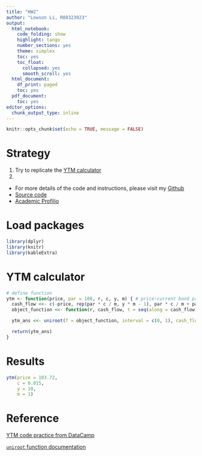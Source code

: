 ```yaml
---
title: "HW2"
author: "Lowson Li, R08323023"
output:
  html_notebook:
    code_folding: show
    highlight: tango
    number_sections: yes
    theme: simplex
    toc: yes
    toc_float:
      collapsed: yes
      smooth_scroll: yes
  html_document:
    df_print: paged
    toc: yes
  pdf_document:
    toc: yes
editor_options:
  chunk_output_type: inline
---
```


```r
knitr::opts_chunk$set(echo = TRUE, message = FALSE)
```
# Strategy
1. Try to replicate the [YTM calculator](https://www.calkoo.com/en/ytm-calculator)
2. 


* For more details of the code and instructions, please visit my [Github](https://github.com/isthatlowsonli/Financial_Engineering)
 + [Source code](https://github.com/isthatlowsonli/Financial_Engineering/blob/master/Script/HW2.Rmd)
 + [Academic Profilio](https://isthatlowsonli.github.io//Financial_Engineering/Script/practice.nb.html)

# Load packages
```r
library(dplyr)
library(knitr)
library(kableExtra)
```

# YTM calculator 
```r
# define function
ytm <- function(price, par = 100, r, c, y, m) { # price:current bond price, par: bond par value(with default value $100), c: bond coupon rate, y: years to maturity, m: compounded period per year
  cash_flow <<- c(-price, rep(par * c / m, y * m - 1), par * c / m + par) # create cash flow vector
  object_function <<- function(r, cash_flow, t = seq(along = cash_flow)) sum(cash_flow / (1 + r)^t) # setting the objective function to find the YTM, represented as 'r'

  ytm_ans <<- uniroot(f = object_function, interval = c(0, 1), cash_flow = cash_flow)$root # find the root of the objective function

  return(ytm_ans)
}
```

# Results
```r
ytm(price = 103.72,
    c = 0.015,
    y = 10,
    m = 1)
```

# Reference
[YTM code practice from DataCamp](https://campus.datacamp.com/courses/bond-valuation-and-analysis-in-r/yield-to-maturity?ex=12)

[`uniroot` function documentation](https://www.rdocumentation.org/packages/stats/versions/3.6.2/topics/uniroot)
